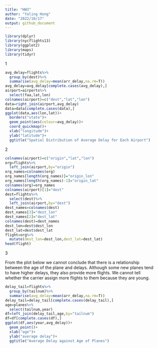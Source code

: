 ```yaml
---
title: "HW3"
author: "Yaling Hong"
date: "2022/10/17"
output: github_document
---
```



```r
library(dplyr)
library(nycflights13)
library(ggplot2)
library(maps)
library(tidyr)
```


1

```r
avg_delay=flights%>%
  group_by(dest)%>%
  summarise(avg_delay=mean(arr_delay,na.rm=T))
avg_delay=avg_delay[complete.cases(avg_delay),]
airport=airports%>%
  select(faa,lat,lon)
colnames(airport)=c("dest","lat","lon")
data=right_join(airport,avg_delay)
data=data[complete.cases(data),]
ggplot(data,aes(lon,lat))+
  borders("state")+
  geom_point(aes(colour=avg_delay))+
  coord_quickmap()+
  xlab("longitude")+
  ylab("latitude")+
  ggtitle("Spatial Distribution of Average Delay for Each Airport")
```

2

```r
colnames(airport)=c("origin","lat","lon")
org=flights%>%
  left_join(airport,by="origin")
org_names=colnames(org)
org_names[length(org_names)]="origin_lon"
org_names[length(org_names)-1]="origin_lat"
colnames(org)=org_names
colnames(airport)[1]="dest"
dest=flights%>%
  select(dest)%>%
  left_join(airport,by="dest")
dest_names=colnames(dest)
dest_names[3]="dest_lon"
dest_names[2]="dest_lat"
colnames(dest)=dest_names
dest_lon=dest$dest_lon
dest_lat=dest$dest_lat
flight=org%>%
  mutate(dest_lon=dest_lon,dest_lat=dest_lat)
head(flight)
```


3

From the plot below we cannot conclude that there is a relationship between the age of the plane and delays. Although some new planes tend to have higher delays, they also provide more flights. We cannot tell whether the carrier assign more flights to them because they are young.

```r
delay_tail=flights%>%
  group_by(tailnum)%>%
  summarise(avg_delay=mean(arr_delay,na.rm=T))
delay_tail=delay_tail[complete.cases(delay_tail),]
age=planes%>%
  select(tailnum,year)
df=left_join(delay_tail,age,by="tailnum")
df=df[complete.cases(df),]
ggplot(df,aes(year,avg_delay))+
  geom_point()+
  xlab("age")+
  ylab("average delay")+
  ggtitle("Average Delay against Age of Planes")
```

